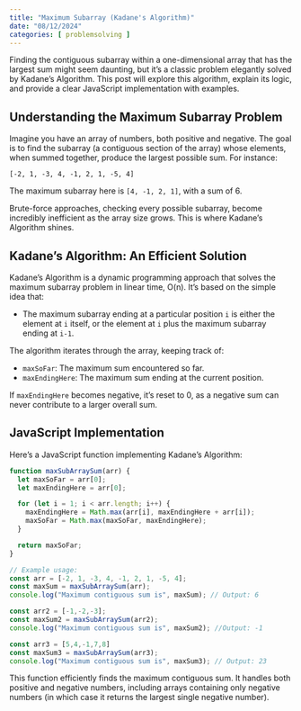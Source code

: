 ```yaml
---
title: "Maximum Subarray (Kadane's Algorithm)"
date: "08/12/2024"
categories: [ problemsolving ]
---
```


Finding the contiguous subarray within a one-dimensional array that has the largest sum might seem daunting, but it's a classic problem elegantly solved by Kadane's Algorithm.  This post will explore this algorithm, explain its logic, and provide a clear JavaScript implementation with examples.

## Understanding the Maximum Subarray Problem

Imagine you have an array of numbers, both positive and negative.  The goal is to find the subarray (a contiguous section of the array) whose elements, when summed together, produce the largest possible sum.  For instance:

`[-2, 1, -3, 4, -1, 2, 1, -5, 4]`

The maximum subarray here is `[4, -1, 2, 1]`, with a sum of 6.

Brute-force approaches, checking every possible subarray, become incredibly inefficient as the array size grows.  This is where Kadane's Algorithm shines.

## Kadane's Algorithm: An Efficient Solution

Kadane's Algorithm is a dynamic programming approach that solves the maximum subarray problem in linear time, O(n).  It's based on the simple idea that:

* The maximum subarray ending at a particular position `i` is either the element at `i` itself, or the element at `i` plus the maximum subarray ending at `i-1`.

The algorithm iterates through the array, keeping track of:

* `maxSoFar`: The maximum sum encountered so far.
* `maxEndingHere`: The maximum sum ending at the current position.

If `maxEndingHere` becomes negative, it's reset to 0, as a negative sum can never contribute to a larger overall sum.

## JavaScript Implementation

Here's a JavaScript function implementing Kadane's Algorithm:

```javascript
function maxSubArraySum(arr) {
  let maxSoFar = arr[0];
  let maxEndingHere = arr[0];

  for (let i = 1; i < arr.length; i++) {
    maxEndingHere = Math.max(arr[i], maxEndingHere + arr[i]);
    maxSoFar = Math.max(maxSoFar, maxEndingHere);
  }

  return maxSoFar;
}

// Example usage:
const arr = [-2, 1, -3, 4, -1, 2, 1, -5, 4];
const maxSum = maxSubArraySum(arr);
console.log("Maximum contiguous sum is", maxSum); // Output: 6

const arr2 = [-1,-2,-3];
const maxSum2 = maxSubArraySum(arr2);
console.log("Maximum contiguous sum is", maxSum2); //Output: -1

const arr3 = [5,4,-1,7,8]
const maxSum3 = maxSubArraySum(arr3);
console.log("Maximum contiguous sum is", maxSum3); // Output: 23
```

This function efficiently finds the maximum contiguous sum.  It handles both positive and negative numbers, including arrays containing only negative numbers (in which case it returns the largest single negative number).
